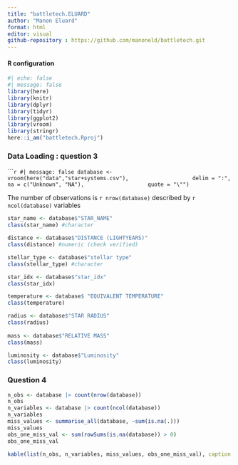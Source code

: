 ```yaml
---
title: "battletech.ELUARD"
author: "Manon Eluard"
format: html
editor: visual
github-repository : https://github.com/manoneld/battletech.git
---
```


#### R configuration

```r
#| echo: false 
#| message: false
library(here)
library(knitr)
library(dplyr)
library(tidyr)
library(ggplot2)
library(vroom)
library(stringr)
here::i_am("battletech.Rproj")
```

### Data Loading : question 3 

``````r
#| message: false
database <- vroom(here("data","star+systems.csv"), 
                  delim = ":", 
                  na = c("Unknown", "NA"), 
                  quote = "\"")
```

The number of observations is  `r nrow(database)` described by `r ncol(database)` variables

```r
star_name <- database$"STAR_NAME"
class(star_name) #character

distance <- database$"DISTANCE (LIGHTYEARS)"
class(distance) #numeric (check verified)

stellar_type <- database$"stellar type"
class(stellar_type) #character 

star_idx <- database$"star_idx"
class(star_idx)

temperature <- database$ "EQUIVALENT TEMPERATURE"
class(temperature)

radius <- database$"STAR RADIUS"
class(radius)
  
mass <- database$"RELATIVE MASS"
class(mass)

luminosity <- database$"Luminosity"
class(luminosity)
```

### Question 4 

```r
n_obs <- database |> count(nrow(database))
n_obs
n_variables <- database |> count(ncol(database))
n_variables
miss_values <- summarise_all(database, ~sum(is.na(.)))
miss_values
obs_one_miss_val <- sum(rowSums(is.na(database)) > 0)
obs_one_miss_val

kable(list(n_obs, n_variables, miss_values, obs_one_miss_val), caption = "Summary Statistics")

```


